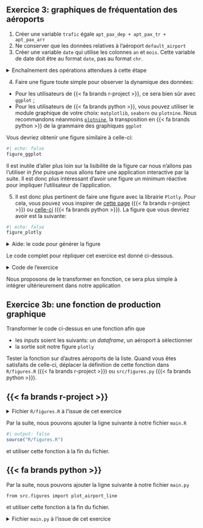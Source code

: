 ::: {.callout-note collapse="false" icon=false}
## `<i class="bi bi-book"></i>`{=html} Exercice 3: graphiques de fréquentation des aéroports

1. Créer une variable `trafic` égale `apt_pax_dep + apt_pax_tr + apt_pax_arr`
2. Ne conserver que les données relatives à l'aéroport `default_airport`
3. Créer une variable `date` qui utilise les colonnes `an` et `mois`. Cette variable de date doit être au format `date`, pas au format `chr`.


<details>
<summary>
Enchaînement des opérations attendues à cette étape
</summary>

::::: {.panel-tabset group="language"}

## {{< fa brands r-project >}}

```.r
```

```.python
```


::::


</details>



4. Faire une figure toute simple pour observer la dynamique des données:

* Pour les utilisateurs de {{< fa brands r-project >}}, ce sera bien sûr avec `ggplot` ;
* Pour les utilisateurs de {{< fa brands python >}}, vous pouvez utiliser le module graphique de votre choix: `matplotlib`, `seaborn` ou `plotnine`. Nous recommandons néanmoins [`plotnine`](https://plotnine.org/), la transposition en {{< fa brands python >}} de la grammaire des graphiques `ggplot`

Vous devriez obtenir une figure similaire à celle-ci:

```r
#| echo: false
figure_ggplot
```

Il est inutile d'aller plus loin sur la lisibilité de la figure car nous n'allons pas l'utiliser _in fine_ puisque nous allons faire une application interactive par la suite.
Il est donc
plus intéressant d'avoir une figure un minimum réactive pour impliquer
l'utilisateur de l'application.

5. Il est donc plus pertinent de faire une figure avec la librairie
`Plotly`. Pour cela, vous pouvez vous inspirer de [cette page](https://plotly.com/r/line-charts/) ({{< fa brands r-project >}}) ou [celle-ci](https://plotly.com/python/line-charts/) ({{< fa brands python >}}).
La figure que vous devriez avoir est la suivante:

```r
#| echo: false
figure_plotly
```

<details>

<summary>
Aide: le code pour générer la figure
</summary>

::::: {.panel-tabset group="language"}

## {{< fa brands r-project >}}

```.r
```

## {{< fa brands python >}}

```.python
```

:::::

</details>

:::

Le code complet pour répliquer cet exercice est donné ci-dessous. 

<details>
<summary>
Code de l'exercice
</summary>

::::: {.panel-tabset group="language"}

## {{< fa brands r-project >}}

```.r
```

## {{< fa brands python >}}

```.python
```

:::::


</details>

Nous proposons de le transformer en fonction, ce sera plus simple à intégrer
ultérieurement dans notre application

::: {.callout-note collapse="false" icon=false}
## `<i class="bi bi-book"></i>`{=html} Exercice 3b: une fonction de production graphique

Transformer le code ci-dessus en une fonction afin que

* les _inputs_ soient les suivants: un _dataframe_, un aéroport à sélectionner
* la sortie soit notre figure `plotly`

Tester la fonction sur d'autres aéroports de la liste. Quand vous êtes satisfaits de celle-ci, 
déplacer la définition de cette fonction dans `R/figures.R` ({{< fa brands r-project >}}) ou `src/figures.py` ({{< fa brands python >}}). 
:::

::::: {.panel-tabset group="language"}

## {{< fa brands r-project >}}

<details>

<summary>
Fichier `R/figures.R` à l'issue de cet exercice
</summary>

```.r
```

</details>

Par la suite, nous pouvons ajouter la ligne suivante à notre fichier `main.R`

```r
#| output: false
source("R/figures.R")
```

et utiliser cette fonction à la fin du fichier. 


## {{< fa brands python >}}

Par la suite, nous pouvons ajouter la ligne suivante à notre fichier `main.py`

```.python
from src.figures import plot_airport_line
```

et utiliser cette fonction à la fin du fichier. 

<details>
<summary>
Fichier `main.py` à l'issue de cet exercice
</summary>
```.python
```
</details>

:::::


